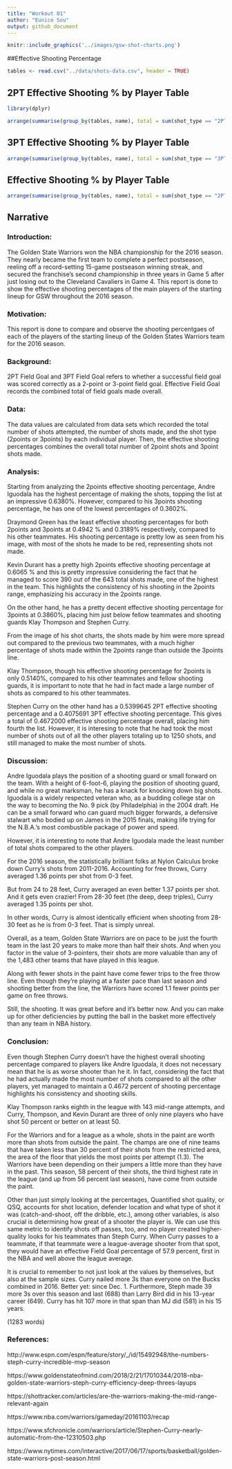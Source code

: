 ```yaml
---
title: "Workout 01"
author: "Eunice Sou"
output: github_document
---
```


```r
knitr::include_graphics('../images/gsw-shot-charts.png')
```


##Effective Shooting Percentage

```r
tables <- read.csv("../data/shots-data.csv", header = TRUE)

```


## 2PT Effective Shooting % by Player Table

```r

library(dplyr)

arrange(summarise(group_by(tables, name), total = sum(shot_type == "2PT Field Goal"), made = sum(shot_made_flag == "shot_yes" & shot_type == "2PT Field Goal"), percentage = made/total), desc(percentage))
```

## 3PT Effective Shooting % by Player Table

```r
arrange(summarise(group_by(tables, name), total = sum(shot_type == "3PT Field Goal"), made = sum(shot_made_flag == "shot_yes" & shot_type == "3PT Field Goal"), percentage = made/total), desc(percentage))
```

## Effective Shooting % by Player Table
```r
arrange(summarise(group_by(tables, name), total = sum(shot_type == "2PT Field Goal" | shot_type == "3PT Field Goal"), made = sum(shot_made_flag == "shot_yes"), percentage = made/total), desc(percentage))
```

## Narrative 

### Introduction: 

The Golden State Warriors won the NBA championship for the 2016 season. They nearly became the first team to complete a perfect postseason, reeling off a record-setting 15-game postseason winning streak, and secured the franchise’s second championship in three years in Game 5 after just losing out to the Cleveland Cavaliers in Game 4. This report is done to show the effective shooting percentages of the main players of the starting lineup for GSW throughout the 2016 season. 

### Motivation: 

This report is done to compare and observe the shooting percentgaes of each of the players of the starting lineup of the Golden States Warriors team for the 2016 season. 

### Background: 

2PT Field Goal and 3PT Field Goal refers to whether a successful field goal was scored correctly as a 2-point or 3-point field goal. Effective Field Goal records the combined total of field goals made overall. 

### Data: 

The data values are calculated from data sets which recorded the total number of shots attempted, the number of shots made, and the shot type (2points or 3points) by each individual player. Then, the effective shooting percentages combines the overall total number of 2point shots and 3point shots made. 

### Analysis: 

Starting from analyzing the 2points effective shooting percentage, Andre Iguodala has the highest percentage of making the shots, topping the list at an impressive 0.6380%. However, compared to his 3points shooting percentage, he has one of the lowest percentages of 0.3602%.

Draymond Green has the least effective shooting percentages for both 2points and 3points at 0.4942 % and 0.3189% respectively, compared to his other teammates. His shooting percentage is pretty low as seen from his image, with most of the shots he made to be red, representing shots not made. 

Kevin Durant has a pretty high 2points effective shooting percentage at 0.6065 % and this is pretty impressive considering the fact that he managed to score 390 out of the 643 total shots made, one of the highest in the team. This highlights the consistency of his shooting in the 2points range, emphasizing his accuracy in the 2points range. 

On the other hand, he has a pretty decent effective shooting percentage for 3points at 0.3860%, placing him just below fellow teammates and shooting guards Klay Thompson and Stephen Curry. 

From the image of his shot charts, the shots made by him were more spread out compared to the previous two teammates, with a much higher percentage of shots made within the 2points range than outside the 3points line. 

Klay Thompson, though his effective shooting percentage for 2points is only 0.5140%, compared to his other teammates and fellow shooting guards, it is important to note that he had in fact made a large number of shots as compared to his other teammates. 

Stephen Curry on the other hand has a 0.5399645 2PT effective shooting percentage and a 0.4075691 3PT effective shooting percentage. This gives a total of 0.4672000 effective shooting percentage overall, placing him fourth the list. However, it is interesing to note that he had took the most number of shots out of all the other players totaling up to 1250 shots, and still managed to make the most number of shots.

### Discussion: 

Andre Iguodala plays the position of a shooting guard or small forward on the team.  With a height of 6-foot-6, playing the position of shooting guard, and while no great marksman, he has a knack for knocking down big shots. Iguodala is a widely respected veteran who, as a budding college star on the way to becoming the No. 9 pick (by Philadelphia) in the 2004 draft. He can be a small forward who can guard much bigger forwards, a defensive stalwart who bodied up on James in the 2015 finals, making life trying for the N.B.A.’s most combustible package of power and speed.

However, it is interesting to note that Andre Iguodala made the least number of total shots compared to the other players. 

For the 2016 season, the statistically brilliant folks at Nylon Calculus broke down Curry’s shots from 2011-2016. Accounting for free throws, Curry averaged 1.36 points per shot from 0-3 feet.

But from 24 to 28 feet, Curry averaged an even better 1.37 points per shot. And it gets even crazier! From 28-30 feet (the deep, deep triples), Curry averaged 1.35 points per shot.

In other words, Curry is almost identically efficient when shooting from 28-30 feet as he is from 0-3 feet. That is simply unreal.

Overall, as a team, Golden State Warriors are on pace to be just the fourth team in the last 20 years to make more than half their shots. And when you factor in the value of 3-pointers, their shots are more valuable than any of the 1,483 other teams that have played in this league.

Along with fewer shots in the paint have come fewer trips to the free throw line. Even though they're playing at a faster pace than last season and shooting better from the line, the Warriors have scored 1.1 fewer points per game on free throws.

Still, the shooting. It was great before and it's better now. And you can make up for other deficiencies by putting the ball in the basket more effectively than any team in NBA history.

### Conclusion: 

Even though Stephen Curry doesn’t have the highest overall shooting percentage compared to players like Andre Iguodala, it does not necessary mean that he is as worse shooter than he it. In fact, considering the fact that he had actually made the most number of shots compared to all the other players, yet managed to maintain a 0.4672 percent of shooting percentage highlights his consistency and shooting skills. 

Klay Thompson ranks eighth in the league with 143 mid-range attempts, and Curry, Thompson, and Kevin Durant are three of only nine players who have shot 50 percent or better on at least 50.

For the Warriors and for a league as a whole, shots in the paint are worth more than shots from outside the paint. The champs are one of nine teams that have taken less than 30 percent of their shots from the restricted area, the area of the floor that yields the most points per attempt (1.3). The Warriors have been depending on their jumpers a little more than they have in the past. This season, 58 percent of their shots, the third highest rate in the league (and up from 56 percent last season), have come from outside the paint.

Other than just simply looking at the percentages, Quantified shot quality, or QSQ, accounts for shot location, defender location and what type of shot it was (catch-and-shoot, off the dribble, etc.), among other variables, is also crucial is determining how great of a shooter the player is. We can use this same metric to identify shots off passes, too, and no player created higher-quality looks for his teammates than Steph Curry. When Curry passes to a teammate, if that teammate were a league-average shooter from that spot, they would have an effective Field Goal percentage of 57.9 percent, first in the NBA and well above the league average.

It is crucial to remember to not just look at the values by themselves, but also at the sample sizes.
Curry nailed more 3s than everyone on the Bucks combined in 2016. Better yet: since Dec. 1. Furthermore, Steph made 39 more 3s over this season and last (688) than Larry Bird did in his 13-year career (649). Curry has hit 107 more in that span than MJ did (581) in his 15 years.

(1283 words)

### References: 

http://www.espn.com/espn/feature/story/_/id/15492948/the-numbers-steph-curry-incredible-mvp-season

https://www.goldenstateofmind.com/2018/2/21/17010344/2018-nba-golden-state-warriors-steph-curry-efficiency-deep-threes-layups

https://shottracker.com/articles/are-the-warriors-making-the-mid-range-relevant-again

https://www.nba.com/warriors/gameday/20161103/recap

https://www.sfchronicle.com/warriors/article/Stephen-Curry-nearly-automatic-from-the-12310503.php

https://www.nytimes.com/interactive/2017/06/17/sports/basketball/golden-state-warriors-post-season.html


